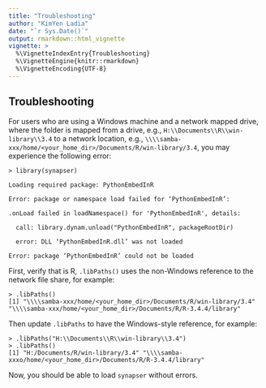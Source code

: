 ```yaml
---
title: "Troubleshooting"
author: "KimYen Ladia"
date: "`r Sys.Date()`"
output: rmarkdown::html_vignette
vignette: >
  %\VignetteIndexEntry{Troubleshooting}
  %\VignetteEngine{knitr::rmarkdown}
  %\VignetteEncoding{UTF-8}
---
```

## Troubleshooting

For users who are using a Windows machine and a network mapped drive, where the folder is mapped from a drive, e.g., `H:\\Documents\\R\\win-library\\3.4` to a network location, e.g., `\\\\samba-xxx/home/<your_home_dir>/Documents/R/win-library/3.4`, you may experience the following error:
```
> library(synapser)

Loading required package: PythonEmbedInR

Error: package or namespace load failed for ‘PythonEmbedInR’:

.onLoad failed in loadNamespace() for 'PythonEmbedInR', details:

  call: library.dynam.unload("PythonEmbedInR", packageRootDir)

  error: DLL ‘PythonEmbedInR.dll’ was not loaded

Error: package ‘PythonEmbedInR’ could not be loaded
```

First, verify that is R, `.libPaths()` uses the non-Windows reference to the network file share, for example:
```
> .libPaths()
[1] "\\\\samba-xxx/home/<your_home_dir>/Documents/R/win-library/3.4" "\\\\samba-xxx/home/<your_home_dir>/Documents/R/R-3.4.4/library"
```

Then update `.libPaths` to have the Windows-style reference, for example:
```
> .libPaths("H:\\Documents\\R\\win-library\\3.4")
> .libPaths()
[1] "H:/Documents/R/win-library/3.4" "\\\\samba-xxxo/home/<your_home_dir>/Documents/R/R-3.4.4/library"

```

Now, you should be able to load `synapser` without errors.
